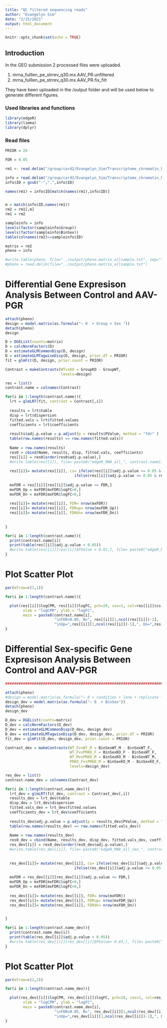 ```yaml
---
title: "QC filtered sequencing reads"
author: "Evangelyn Sim"
date: "2/15/2021"
output: html_document
---
```


```r
knitr::opts_chunk$set(echo = TRUE)
```




## Introduction

In the GEO submission 2 processed files were uploaded. 

1. mrna_fulllen_pe_strrev_q30.mx.AAV_PR.unfiltered
2. mrna_fulllen_pe_strrev_q30.mx.AAV_PR.fix_filt

They have been uploaded in the /output folder and will be used below to generate different figures.



### Used libraries and functions

```r
library(edgeR)
library(limma)
library(dplyr)

```


### Read files 
```r

PRIOR = 20

FDR = 0.05

rm1 <- read.delim("/group/card2/Evangelyn_Sim/Transcriptome_chromatin_human/Sequencing_ATAC_RNA/GITHUB/Mouse_PRKO_RNAseq_bulk/output/mrna_fulllen_pe_strrev_q30.mx.PRKO.all.fix_filt", row.names = 1)

info = read.delim("/group/card2/Evangelyn_Sim/Transcriptome_chromatin_human/Sequencing_ATAC_RNA/GITHUB/Mouse_PRKO_RNAseq_bulk/output/20200211_PRKO_RNA_samplesheet.txt", header = TRUE, sep = "\t", stringsAsFactors = F)
info$ID = gsub("-",".",info$ID)

names(rm1) = info$ID[match(names(rm1),info$ID)]


m = match(info$ID,names(rm1))
rm2 = rm1[,m]
rm1 = rm2

sampleinfo = info
levels(factor(sampleinfo$Group))
levels(factor(sampleinfo$BinSex))
table(colnames(rm2)==sampleinfo$ID)

matrix = rm2
pheno = info

#write.table(pheno, file="../output/pheno.matrix_allsample.txt", sep="\t", quote = F, row.names = F)
#pheno = read.delim(file="../output/pheno.matrix_allsample.txt")

```


# Differential Gene Expresison Analysis Between Control and AAV-PGR

```r

attach(pheno)
design = model.matrix(as.formula("~ 0  + Group + Sex "))
detach(pheno)
design

D = DGEList(counts=matrix)
D = calcNormFactors(D)
D = estimateGLMCommonDisp(D, design)
D = estimateGLMTagwiseDisp(D, design, prior.df = PRIOR)
fit = glmFit(D, design, prior.count = PRIOR)

Contrast = makeContrasts(WTvsKO = GroupKO - GroupWT,
                         levels=design)

res = list()
contrast.name = colnames(Contrast)

for(i in 1:length(contrast.name)){
  lrt = glmLRT(fit, contrast = Contrast[,i])   
  
  results = lrt$table
  disp = lrt$dispersion
  fitted.vals = lrt$fitted.values
  coefficients = lrt$coefficients
  
  results$adj.p.value = p.adjust(p = results$PValue, method = "fdr" )
  table(row.names(results) == row.names(fitted.vals))
  
  Name = row.names(results)
  res0 = cbind(Name, results, disp, fitted.vals, coefficients)
  res[[i]] = res0[order(res0$adj.p.value),]
  #write.table(res[[i]], file= paste0("edgeR_RNA_all_", contrast.name[i] ,".xls"), quote=F, sep="\t", col.names = T, row.names = F)
  
  res[[i]]= mutate(res[[i]], cs= ifelse(res[[i]]$adj.p.value <= 0.05 & res[[i]]$logFC <= 0, "purple",
                               ifelse(res[[i]]$adj.p.value <= 0.05 & res[[i]]$logFC >= 0, "springgreen3", "grey")))
  
  mxFDR = res[[i]][res[[i]]$adj.p.value <= FDR,]
  mxFDR_Up = mxFDR[mxFDR$logFC>0,]
  mxFDR_Dn = mxFDR[mxFDR$logFC<0,]
  
  res[[i]]= mutate(res[[i]], FDR= nrow(mxFDR))
  res[[i]]= mutate(res[[i]], FDRup= nrow(mxFDR_Up))
  res[[i]]= mutate(res[[i]], FDRdn= nrow(mxFDR_Dn))
  
  
}

for(i in 1:length(contrast.name)){
  print(contrast.name[i])
  print(table(res[[i]]$adj.p.value < 0.05))
  #write.table(res[[i]][res[[i]]$PValue < 0.01,], file= paste0("edgeR_RNA_all_", contrast.name[i] ,"_p001.xls"), quote=F, sep="\t", col.names = T, row.names = F)
}

```

# Plot Scatter Plot

```r

par(mfrow=c(1,1))

for(i in 1:length(contrast.name)){

  plot(res[[i]]$logCPM, res[[i]]$logFC, pch=20, cex=1, col=res[[i]]$cs, 
        xlab = "logCPM", ylab = "logFC",
        main = paste0(contrast.name[i], 
                      "\nFDR=0.05, N=", res[[i]][1,ncol(res[[i]])-2], 
                      "\nUp=",res[[i]][1,ncol(res[[i]])-1],", Dn=",res[[i]][1,ncol(res[[i]])]))
}

```

# Differential Sex-specific Gene Expresison Analysis Between Control and AAV-PGR

```r
########################################################################################################Dev

attach(pheno)
#design = model.matrix(as.formula("~ 0 + condition + lane + replicate + time"))
design_dev = model.matrix(as.formula("~ 0  + BinSex"))
detach(pheno)
design_dev

D_dev = DGEList(counts=matrix)
D_dev = calcNormFactors(D_dev)
D_dev = estimateGLMCommonDisp(D_dev, design_dev)
D_dev = estimateGLMTagwiseDisp(D_dev, design_dev, prior.df = PRIOR)
fit_dev = glmFit(D_dev, design_dev, prior.count = PRIOR)

Contrast_dev = makeContrasts(WT_FvsWT_M = BinSexWT_M - BinSexWT_F,
                             WT_FvsPRKO_F = BinSexKO_F - BinSexWT_F,
                             WT_MvsPRKO_M = BinSexKO_M - BinSexWT_M,
                             PRKO_FvsPRKO_M = BinSexKO_M - BinSexKO_F,
                             levels=design_dev)

res_dev = list()
contrast.name_dev = colnames(Contrast_dev)

for(i in 1:length(contrast.name_dev)){
  lrt_dev = glmLRT(fit_dev, contrast = Contrast_dev[,i])   
  results_dev = lrt_dev$table
  disp_dev = lrt_dev$dispersion
  fitted.vals_dev = lrt_dev$fitted.values
  coefficients_dev = lrt_dev$coefficients
  
  results_dev$adj.p.value = p.adjust(p = results_dev$PValue, method = "fdr" )
  table(row.names(results_dev) == row.names(fitted.vals_dev))
  
  Name = row.names(results_dev)
  res0_dev = cbind(Name, results_dev, disp_dev, fitted.vals_dev, coefficients_dev)
  res_dev[[i]] = res0_dev[order(res0_dev$adj.p.value),]
  #write.table(res_dev[[i]], file= paste0("edgeR_RNA_all_sex_", contrast.name_dev[i] ,".xls"), quote=F, sep="\t", col.names = T, row.names = F)
  
  
  res_dev[[i]]= mutate(res_dev[[i]], cs= ifelse(res_dev[[i]]$adj.p.value <= 0.05 & res_dev[[i]]$logFC <= 0, "purple",
                               ifelse(res_dev[[i]]$adj.p.value <= 0.05 & res_dev[[i]]$logFC >= 0, "springgreen3", "grey")))
  
  mxFDR = res_dev[[i]][res_dev[[i]]$adj.p.value <= FDR,]
  mxFDR_Up = mxFDR[mxFDR$logFC>0,]
  mxFDR_Dn = mxFDR[mxFDR$logFC<0,]
  
  res_dev[[i]]= mutate(res_dev[[i]], FDR= nrow(mxFDR))
  res_dev[[i]]= mutate(res_dev[[i]], FDRup= nrow(mxFDR_Up))
  res_dev[[i]]= mutate(res_dev[[i]], FDRdn= nrow(mxFDR_Dn))

  
}

for(i in 1:length(contrast.name_dev)){
  print(contrast.name_dev[i])
  print(table(res_dev[[i]]$adj.p.value < 0.05))
  #write.table(res_dev[[i]][res_dev[[i]]$PValue< 0.01,], file= paste0("edgeR_RNA_all_sex_", contrast.name_dev[i] ,"_p001.xls"), quote=F, sep="\t", col.names = T, row.names = F)
}


```


# Plot Scatter Plot

```r

par(mfrow=c(2,2))

for(i in 1:length(contrast.name_dev)){

  plot(res_dev[[i]]$logCPM, res_dev[[i]]$logFC, pch=20, cex=1, col=res_dev[[i]]$cs, 
        xlab = "logCPM", ylab = "logFC",
        main = paste0(contrast.name_dev[i], 
                      "\nFDR=0.05, N=", res_dev[[i]][1,ncol(res_dev[[i]])-2], 
                      "\nUp=",res_dev[[i]][1,ncol(res_dev[[i]])-1],", Dn=",res_dev[[i]][1,ncol(res_dev[[i]])]))
}

```

